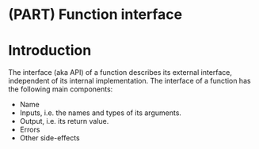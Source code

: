 # (PART) Function interface {-}

# Introduction  {#function-interface  .unnumbered}

The interface (aka API) of a function describes its external interface, independent of its internal implementation. The interface of a function has the following main components:

* Name
* Inputs, i.e. the names and types of its arguments.
* Output, i.e. its return value.
* Errors
* Other side-effects
